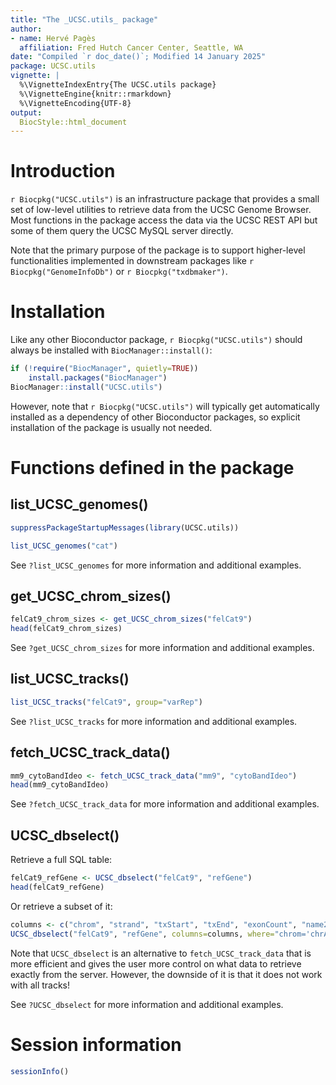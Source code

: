 ```yaml
---
title: "The _UCSC.utils_ package"
author:
- name: Hervé Pagès
  affiliation: Fred Hutch Cancer Center, Seattle, WA
date: "Compiled `r doc_date()`; Modified 14 January 2025"
package: UCSC.utils
vignette: |
  %\VignetteIndexEntry{The UCSC.utils package}
  %\VignetteEngine{knitr::rmarkdown}
  %\VignetteEncoding{UTF-8}
output:
  BiocStyle::html_document
---
```



# Introduction

`r Biocpkg("UCSC.utils")` is an infrastructure package that provides a
small set of low-level utilities to retrieve data from the UCSC Genome
Browser. Most functions in the package access the data via the UCSC REST
API but some of them query the UCSC MySQL server directly.

Note that the primary purpose of the package is to support higher-level
functionalities implemented in downstream packages like
`r Biocpkg("GenomeInfoDb")` or `r Biocpkg("txdbmaker")`.


# Installation

Like any other Bioconductor package, `r Biocpkg("UCSC.utils")` should always
be installed with `BiocManager::install()`:
```r
if (!require("BiocManager", quietly=TRUE))
    install.packages("BiocManager")
BiocManager::install("UCSC.utils")
```
However, note that `r Biocpkg("UCSC.utils")` will typically get automatically
installed as a dependency of other Bioconductor packages, so explicit
installation of the package is usually not needed.


# Functions defined in the package

## list_UCSC_genomes()

```r
suppressPackageStartupMessages(library(UCSC.utils))

list_UCSC_genomes("cat")
```

See `?list_UCSC_genomes` for more information and additional examples.

## get_UCSC_chrom_sizes()

```r
felCat9_chrom_sizes <- get_UCSC_chrom_sizes("felCat9")
head(felCat9_chrom_sizes)
```

See `?get_UCSC_chrom_sizes` for more information and additional examples.

## list_UCSC_tracks()

```r
list_UCSC_tracks("felCat9", group="varRep")
```

See `?list_UCSC_tracks` for more information and
additional examples.

## fetch_UCSC_track_data()

```r
mm9_cytoBandIdeo <- fetch_UCSC_track_data("mm9", "cytoBandIdeo")
head(mm9_cytoBandIdeo)
```

See `?fetch_UCSC_track_data` for more information and
additional examples.

## UCSC_dbselect()

Retrieve a full SQL table:
```r
felCat9_refGene <- UCSC_dbselect("felCat9", "refGene")
head(felCat9_refGene)
```

Or retrieve a subset of it:
```r
columns <- c("chrom", "strand", "txStart", "txEnd", "exonCount", "name2")
UCSC_dbselect("felCat9", "refGene", columns=columns, where="chrom='chrA1'")
```

Note that `UCSC_dbselect` is an alternative to `fetch_UCSC_track_data`
that is more efficient and gives the user more control on what data to
retrieve exactly from the server. However, the downside of it is that
it does not work with all tracks!

See `?UCSC_dbselect` for more information and additional examples.


# Session information

```r
sessionInfo()
```

